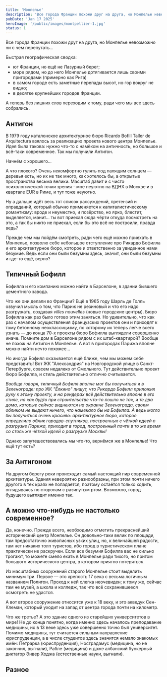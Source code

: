 ```yaml
---
title: 'Монпелье'
description: 'Все города Франции похожи друг на друга, но Монпелье невозможно ни с чем перепутать...'
pubDate: 'Jan 17 2025'
heroImage: '/public/images/montpellier-1.jpg'
status: 1
---
```


Все города Франции похожи друг на друга, но Монпелье невозможно ни с чем перепутать...

<BasicImage framed src="/images/toulouse/woad.jpg" showalt 
    alt="Типичный Монпелье" 
/>

 Быстрая географическая сводка:
 - юг Франции, но ещё не Лазурный берег;
 - море рядом, но до него Монпелье дотягивается лишь своими пригородами (примерно как Рига)
 - в самом городе есть заметные перепады высот, но гор вокруг не видно;
 - в десятке крупнейших городов Франции.

 <BasicImage framed src="/images/toulouse/woad.jpg" showalt 
    alt="Как нам поделить Монпелье" 
/>

 А теперь без лишних слов переходим к тому, ради чего мы все здесь собрались.

 ## Антигон

 В 1979 году каталонское архитектурное бюро Ricardo Bofill Taller de Arquitectura взялось за реализацию 
 проекта нового центра Монпелье. Идея была такова: нужно что-то с намёком на античность, но большое и всё-таки современное. 
 Так мы получили Антигон.

<BasicImage framed src="/images/toulouse/woad.jpg" showalt 
    alt="Антигон на спутниковом снимке" 
/>

Начнём с хорошего...

<BasicImage framed src="/images/toulouse/woad.jpg" showalt 
    alt="Можно перейти на другой берег реки почти по воде - круто" 
/>

<BasicImage framed src="/images/toulouse/woad.jpg" showalt 
    alt="Очень интересный фонтан - хлопцы просто моются" 
/>

<BasicImage framed src="/images/toulouse/woad.jpg" showalt 
    alt="Геометрично" 
/>

<BasicImage framed src="/images/toulouse/woad.jpg" showalt 
    alt="Тоже геометрично" 
/>

<BasicImage framed src="/images/toulouse/woad.jpg" showalt 
    alt="Мелкие современные детали, развивающие греческую тему" 
/>

А что плохого? Очень некомфортно гулять под палящим солнцем — деревья есть, но их не так много, как хотелось бы, а открытые 
пространства весьма велики. Масштаб давит и с чисто психологической точки зрения - мне неуютно на ВДНХ в Москве и в квартале EUR 
в Риме, и тут тоже неуютно.

Ну а дальше идёт весь тот список рассуждений, претензий и оправданий, который обычно применяется к капиталистическому романтизму: 
вроде и неуместно, и позёрство, но ярко, блестит, выделяется, манит... ты вот приехал сюда чёрти откуда посмотреть на это, а так бы 
никто не приехал, если бы это всё не построили, правда ведь? 

<BasicImage framed src="/images/toulouse/woad.jpg" showalt 
    alt="Портики, колонны и капители на любой вкус на одном фасаде без обоснований, зачем они все тут собрались" 
/>

<BasicImage framed src="/images/toulouse/woad.jpg" showalt 
    alt="Многоэтажка у реки на самом краю квартала - вроде даже любопытный замысел, но выглядит сомнительно" 
/>

Прежде чем мы пойдём смотреть, ради чего ещё можно приехать в Монпелье, позволю себе небольшое отступление про Рикардо Бофилла 
и его архитектурное бюро, которое и ответственно за увиденное нами безумие. Ведь если они были безумны здесь, значит, они были 
безумны и где-то ещё, верно?

## Типичный Бофилл

Бофилла и его компанию можно найти в Барселоне, в здании бывшего цементного завода.

<BasicImage framed src="/images/toulouse/woad.jpg" showalt 
    alt="+1 к идеям, что можно сделать с элеватором в Самаре" 
/>

<BasicImage framed src="/images/toulouse/woad.jpg" showalt 
    alt="Совсем рядом — жилой дом, построенный по их проекту. До 1979 года! Это важно" 
/>

Что же они делали во Франции? Ещё в 1965 году Шарль де Голль озвучил мысль о том, что Париж не резиновый и что его надо 
разгружать, создавая *villes nouvelles* (новые городские центры). Бюро Бофилла как раз было готово этим заняться. Но 
удивительно, что как раз с началом осуществления французских проектов они и приходят к тому бетонному неоклассицизму, 
по которому их теперь легче всего узнать — до конца 70-х проекты бюро Бофилла выглядели совершенно иначе. Помните дом в 
Барселоне рядом с их штаб-квартирой? Вообще не похож на Антигон в Монпелье. А вот в пригородах Парижа вполне можно найти 
нечто похожее...

<BasicImage framed src="/images/toulouse/woad.jpg" showalt 
    alt="Les Espaces d'Abraxas в Нуази-ле-Гран, 12 км к востоку от Парижа. Всё те же бесчисленные гигантские портики и 
    колонны, что и в Монпелье" 
/>

<BasicImage framed src="/images/toulouse/woad.jpg" showalt 
    alt="Les Arcades du Lac, Сен-Кантен-ан-Ивлин, к юго-востоку от Парижа, чуть-чуть за Версалем. Не такой гигантизм, 
    да ещё и дома на воде... сильно" 
/>

Но иногда Бофилл оказывается ещё ближе, чем мы можем себе представить! Вот ЖК "Александрия" на Новгородской улице в 
Санкт-Петербурге, совсем недалеко от Смольного. Тут действительно проект бюро Бофилла, и стиль действительно отлично 
считывается.

<BasicImage framed src="/images/toulouse/woad.jpg" showalt 
    alt="Бофилл у нас дома" 
/>

*Вообще говоря, типичный Бофилл вполне мог бы получиться и в Зеленограде: про ЖК "Ёлкино" пишут, что Рикардо Бофилл 
приложил руку к этому проекту, и на рендерах всё действительно вполне в его стиле, но как будто при строительстве 
что-то пошло не так, и те два дома, которые сейчас виднеются на окраине Зеленограда, своим обликом не выдают ничего, что 
намекало бы на Бофилла. А ведь могло бы получиться очень красиво: архитектурное бюро, которое определило облик 
городов-спутников, построенных с чёткой идеей о разгрузке Парижа, приходит в город, построенный почти в то же время со столь 
же чёткой идеей о разгрузке Москвы!*

<BasicImage framed src="/images/toulouse/woad.jpg" showalt 
    alt="Вот так могло бы быть в Зеленограде" 
/>

<BasicImage framed src="/images/toulouse/woad.jpg" showalt 
    alt="Но пока..." 
/>

Однако запутешествовались мы что-то, вернёмся же в Монпелье! Что ещё тут есть?

## За Антигоном

На другом берегу реки происходит самый настоящий пир современной архитектуры. Здания невероятно разнообразны, при этом почти 
ничего другого в тех краях не попадается, поэтому остаётся только ходить, оглядываясь по сторонам с разинутым ртом. Возможно, 
город будущего выглядит именно так.

<BasicImage framed src="/images/toulouse/woad.jpg" showalt 
    alt="Сразу за Антигоном — L'arbre blanche, Белое дерево" 
/>

<BasicImage framed src="/images/toulouse/woad.jpg" showalt 
    alt="И ещё" 
/>

## А можно что-нибудь не настолько современное?

Да, конечно. Прежде всего, необходимо отметить прекраснейший исторический центр Монпелье. Он довольно-таки велик по площади, 
там предостаточно живописных узких улиц, но, к величайшей радости, там нет никаких толп туристов, ибо город в туристическом 
плане практически не раскручен. Если все безумия Бофилла вас не сильно трогают, то можете смело ехать в Монпелье ради тихого, 
но притом большого исторического центра, в котором приятно потеряться.

<BasicImage framed src="/images/toulouse/woad.jpg" showalt 
    alt="И ещё" 
/>

<BasicImage framed src="/images/toulouse/woad.jpg" showalt 
    alt="Вокруг исторического центра уже веет чем-то парижским" 
/>

Из масштабных сооружений старого Монпелье стоит выделить минимум три. Первое — это крепость 17 века с весьма логичным названием 
Полигон. Проход к ней слегка неочевиден; к тому же, сейчас там не музей, а школа и колледж, так что всё сохранившееся осмотреть 
не удастся.

А вот второе сооружение относится уже к 18 веку, и это акведук Сен-Клеман, который уходит на запад от центра города почти на 
километр.

<BasicImage framed src="/images/toulouse/woad.jpg" showalt 
    alt="Арки очень высокие" 
/>

<BasicImage framed src="/images/toulouse/woad.jpg" showalt 
    alt="В итоге акведук доходит до холма, на котором расположен исторический центр. И оттуда открывается прекрасный вид" 
/>

Что же третье? А это здание одного из старейших университетов в мире! Не до конца понятно, когда именно здесь началось 
преподавание медицины, но в 13 веке здесь уже совершенно точно был университет. Помимо медицины, тут считается сильным направление 
юриспруденции, а в числе студентов здесь значится немало знакомых имён: Петрарка (юриспруденция), Нострадамус (медицина, но не 
закончил, выгнали), Рабле (медицина) и даже албанский бункерный диктатор Энвер Ходжа (естественные науки, выгнали).

<BasicImage framed src="/images/toulouse/woad.jpg" showalt 
    alt="Вход в университет" 
/>

<BasicImage framed src="/images/toulouse/woad.jpg" showalt 
    alt="Часы I techni makri" 
/>

## Разное

<BasicImage framed src="/images/toulouse/woad.jpg" showalt 
    alt="Магазин товаров из Восточной Европы. Чем дольше смотришь на набор флагов, тем больше вопросов" 
/>

<BasicImage framed src="/images/toulouse/woad.jpg" showalt 
    alt="Цветовая дифференциация трамваев — по разным линиям ходят разные и при этом отнюдь не монохромные. Линия 1 — синие с 
    ласточками, линия 2 — оранжево-цветочные, линия 3 — с подводным миром (а эта линия как раз до моря идёт), линия 4 — с 
    золотыми орнаментами" 
/>

<BasicImage framed src="/images/toulouse/woad.jpg" showalt 
    alt="Я оказался в Монпелье в конце мая 2024 года, незадолго до выборов в Европарламент, а посему мне довелось застать ещё и 
    трамваи вне типичной цветовой схемы с призывом идти на выборы" 
/>